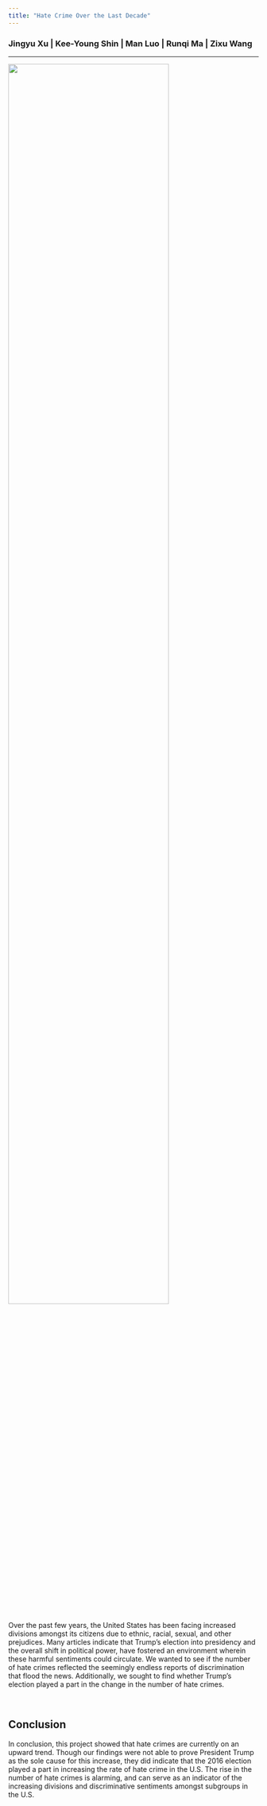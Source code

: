 ```yaml
---
title: "Hate Crime Over the Last Decade"
---
```



### Jingyu Xu | Kee-Young Shin | Man Luo | Runqi Ma | Zixu Wang 

***

<img src="hate_crime_img.jpg" style="width:80%">

Over the past few years, the United States has been facing increased divisions amongst its citizens due to ethnic, racial, sexual, and other prejudices. Many articles indicate that Trump's election into presidency and the overall shift in political power, have fostered an environment wherein these harmful sentiments could circulate. We wanted to see if the number of hate crimes reflected the seemingly endless reports of discrimination that flood the news. Additionally, we sought to find whether Trump's election played a part in the change in the number of hate crimes. 

<br>

## Conclusion
In conclusion, this project showed that hate crimes are currently on an upward trend. Though our findings were not able to prove President Trump as the sole cause for this increase, they did indicate that the 2016 election played a part in increasing the rate of hate crime in the U.S. The rise in the number of hate crimes is alarming, and can serve as an indicator of the increasing divisions and discriminative sentiments amongst subgroups in the U.S. 
